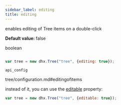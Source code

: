 ```yaml
---
sidebar_label: editing
title: editing
---
```



          


<Short>
 enables editing of Tree items on a double-click  
	

</Short>


<strong>Default value: </strong> false

<Type>
 boolean

</Type>


~~~js

var tree = new dhx.Tree("tree", {editing: true});


~~~
	api_config

<Descr>




</Descr>


tree/configuration.md#editingofitems





 instead of it, you can use the [editable](/tree/api/tree_editable_config) property:
~~~js
var tree = new dhx.Tree("tree", {editable: true});
~~~
